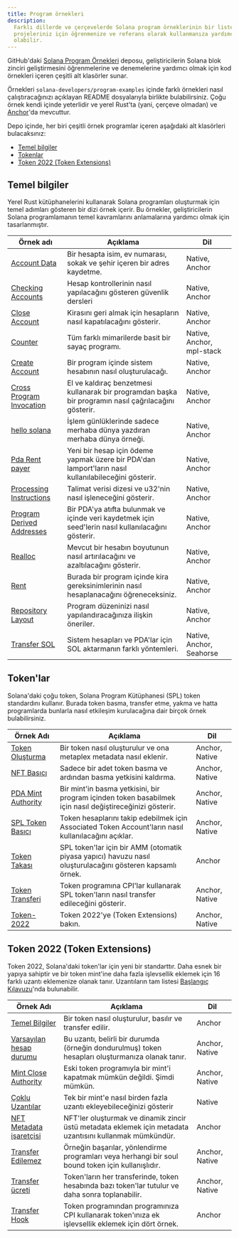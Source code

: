 ```yaml
---
title: Program örnekleri
description:
  Farklı dillerde ve çerçevelerde Solana program örneklerinin bir listesi, kendi
  projeleriniz için öğrenmenize ve referans olarak kullanmanıza yardımcı
  olabilir.
---
```


GitHub'daki
[Solana Program Örnekleri](https://github.com/solana-developers/program-examples)
deposu, geliştiricilerin Solana blok zinciri geliştirmesini öğrenmelerine ve
denemelerine yardımcı olmak için kod örnekleri içeren çeşitli alt klasörler
sunar.

Örnekleri `solana-developers/program-examples` içinde farklı örnekleri nasıl
çalıştıracağınızı açıklayan README dosyalarıyla birlikte bulabilirsiniz. Çoğu
örnek kendi içinde yeterlidir ve yerel Rust'ta (yani, çerçeve olmadan) ve
[Anchor](https://www.anchor-lang.com/docs/installation)'da mevcuttur.

Depo içinde, her biri çeşitli örnek programlar içeren aşağıdaki alt klasörleri
bulacaksınız:

- [Temel bilgiler](#basics)
- [Tokenlar](#tokens)
- [Token 2022 (Token Extensions)](#token-2022-token-extensions)

## Temel bilgiler

Yerel Rust kütüphanelerini kullanarak Solana programları oluşturmak için temel
adımları gösteren bir dizi örnek içerir. Bu örnekler, geliştiricilerin Solana
programlamanın temel kavramlarını anlamalarına yardımcı olmak için
tasarlanmıştır.

| Örnek adı                                                                                                                     | Açıklama                                                                                              | Dil                       |
| ----------------------------------------------------------------------------------------------------------------------------- | ----------------------------------------------------------------------------------------------------- | ------------------------- |
| [Account Data](https://github.com/solana-developers/program-examples/tree/main/basics/account-data)                           | Bir hesapta isim, ev numarası, sokak ve şehir içeren bir adres kaydetme.                              | Native, Anchor            |
| [Checking Accounts](https://github.com/solana-developers/program-examples/tree/main/basics/checking-accounts)                 | Hesap kontrollerinin nasıl yapılacağını gösteren güvenlik dersleri                                    | Native, Anchor            |
| [Close Account](https://github.com/solana-developers/program-examples/tree/main/basics/close-account)                         | Kirasını geri almak için hesapların nasıl kapatılacağını gösterir.                                    | Native, Anchor            |
| [Counter](https://github.com/solana-developers/program-examples/tree/main/basics/counter)                                     | Tüm farklı mimarilerde basit bir sayaç programı.                                                      | Native, Anchor, mpl-stack |
| [Create Account](https://github.com/solana-developers/program-examples/tree/main/basics/create-account)                       | Bir program içinde sistem hesabının nasıl oluşturulacağı.                                             | Native, Anchor            |
| [Cross Program Invocation](https://github.com/solana-developers/program-examples/tree/main/basics/cross-program-invocation)   | El ve kaldıraç benzetmesi kullanarak bir programdan başka bir programın nasıl çağrılacağını gösterir. | Native, Anchor            |
| [hello solana](https://github.com/solana-developers/program-examples/tree/main/basics/hello-solana)                           | İşlem günlüklerinde sadece merhaba dünya yazdıran merhaba dünya örneği.                               | Native, Anchor            |
| [Pda Rent payer](https://github.com/solana-developers/program-examples/tree/main/basics/pda-rent-payer)                       | Yeni bir hesap için ödeme yapmak üzere bir PDA'dan lamport'ların nasıl kullanılabileceğini gösterir.  | Native, Anchor            |
| [Processing Instructions](https://github.com/solana-developers/program-examples/tree/main/basics/processing-instructions)     | Talimat verisi dizesi ve u32'nin nasıl işleneceğini gösterir.                                         | Native, Anchor            |
| [Program Derived Addresses](https://github.com/solana-developers/program-examples/tree/main/basics/program-derived-addresses) | Bir PDA'ya atıfta bulunmak ve içinde veri kaydetmek için seed'lerin nasıl kullanılacağını gösterir.   | Native, Anchor            |
| [Realloc](https://github.com/solana-developers/program-examples/tree/main/basics/realloc)                                     | Mevcut bir hesabın boyutunun nasıl artırılacağını ve azaltılacağını gösterir.                         | Native, Anchor            |
| [Rent](https://github.com/solana-developers/program-examples/tree/main/basics/rent)                                           | Burada bir program içinde kira gereksinimlerinin nasıl hesaplanacağını öğreneceksiniz.                | Native, Anchor            |
| [Repository Layout](https://github.com/solana-developers/program-examples/tree/main/basics/repository-layout)                 | Program düzeninizi nasıl yapılandıracağınıza ilişkin öneriler.                                        | Native, Anchor            |
| [Transfer SOL](https://github.com/solana-developers/program-examples/tree/main/basics/transfer-sol)                           | Sistem hesapları ve PDA'lar için SOL aktarmanın farklı yöntemleri.                                    | Native, Anchor, Seahorse  |

## Token'lar

Solana'daki çoğu token, Solana Program Kütüphanesi (SPL) token standardını
kullanır. Burada token basma, transfer etme, yakma ve hatta programlarda
bunlarla nasıl etkileşim kurulacağına dair birçok örnek bulabilirsiniz.

| Örnek Adı                                                                                                       | Açıklama                                                                                                   | Dil            |
| --------------------------------------------------------------------------------------------------------------- | ---------------------------------------------------------------------------------------------------------- | -------------- |
| [Token Oluşturma](https://github.com/solana-developers/program-examples/tree/main/tokens/create-token)          | Bir token nasıl oluşturulur ve ona metaplex metadata nasıl eklenir.                                        | Anchor, Native |
| [NFT Basıcı](https://github.com/solana-developers/program-examples/tree/main/tokens/nft-minter)                 | Sadece bir adet token basma ve ardından basma yetkisini kaldırma.                                          | Anchor, Native |
| [PDA Mint Authority](https://github.com/solana-developers/program-examples/tree/main/tokens/pda-mint-authority) | Bir mint'in basma yetkisini, bir program içinden token basabilmek için nasıl değiştireceğinizi gösterir.   | Anchor, Native |
| [SPL Token Basıcı](https://github.com/solana-developers/program-examples/tree/main/tokens/spl-token-minter)     | Token hesaplarını takip edebilmek için Associated Token Account'ların nasıl kullanılacağını açıklar.       | Anchor, Native |
| [Token Takası](https://github.com/solana-developers/program-examples/tree/main/tokens/token-swap)               | SPL token'lar için bir AMM (otomatik piyasa yapıcı) havuzu nasıl oluşturulacağını gösteren kapsamlı örnek. | Anchor         |
| [Token Transferi](https://github.com/solana-developers/program-examples/tree/main/tokens/transfer-tokens)       | Token programına CPI'lar kullanarak SPL token'ların nasıl transfer edileceğini gösterir.                   | Anchor, Native |
| [Token-2022](https://github.com/solana-developers/program-examples/tree/main/tokens/token-2022)                 | Token 2022'ye (Token Extensions) bakın.                                                                    | Anchor, Native |

## Token 2022 (Token Extensions)

Token 2022, Solana'daki token'lar için yeni bir standarttır. Daha esnek bir
yapıya sahiptir ve bir token mint'ine daha fazla işlevsellik eklemek için 16
farklı uzantı eklemenize olanak tanır. Uzantıların tam listesi
[Başlangıç Kılavuzu](/developers/guides/token-extensions/getting-started)'nda
bulunabilir.

| Örnek Adı                                                                                                                          | Açıklama                                                                                                 | Dil            |
| ---------------------------------------------------------------------------------------------------------------------------------- | -------------------------------------------------------------------------------------------------------- | -------------- |
| [Temel Bilgiler](https://github.com/solana-developers/program-examples/tree/main/tokens/token-2022/basics/anchor)                  | Bir token nasıl oluşturulur, basılır ve transfer edilir.                                                 | Anchor         |
| [Varsayılan hesap durumu](https://github.com/solana-developers/program-examples/tree/main/tokens/token-2022/default-account-state) | Bu uzantı, belirli bir durumda (örneğin dondurulmuş) token hesapları oluşturmanıza olanak tanır.         | Anchor, Native |
| [Mint Close Authority](https://github.com/solana-developers/program-examples/tree/main/tokens/token-2022/mint-close-authority)     | Eski token programıyla bir mint'i kapatmak mümkün değildi. Şimdi mümkün.                                 | Anchor, Native |
| [Çoklu Uzantılar](https://github.com/solana-developers/program-examples/tree/main/tokens/token-2022/multiple-extensions)           | Tek bir mint'e nasıl birden fazla uzantı ekleyebileceğinizi gösterir                                     | Native         |
| [NFT Metadata işaretçisi](https://github.com/solana-developers/program-examples/tree/main/tokens/token-2022/nft-meta-data-pointer) | NFT'ler oluşturmak ve dinamik zincir üstü metadata eklemek için metadata uzantısını kullanmak mümkündür. | Anchor         |
| [Transfer Edilemez](https://github.com/solana-developers/program-examples/tree/main/tokens/token-2022/non-transferable)            | Örneğin başarılar, yönlendirme programları veya herhangi bir soul bound token için kullanışlıdır.        | Anchor, Native |
| [Transfer ücreti](https://github.com/solana-developers/program-examples/tree/main/tokens/token-2022/transfer-fee)                  | Token'ların her transferinde, token hesabında bazı token'lar tutulur ve daha sonra toplanabilir.         | Anchor, Native |
| [Transfer Hook](https://github.com/solana-developers/program-examples/tree/main/tokens/token-2022/transfer-hook)                   | Token programından programınıza CPI kullanarak token'ınıza ek işlevsellik eklemek için dört örnek.       | Anchor         |
